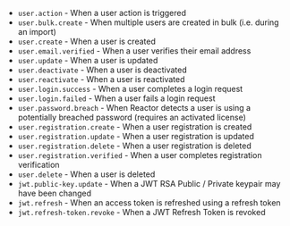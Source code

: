 
* ``user.action`` - When a user action is triggered
* ``user.bulk.create`` - When multiple users are created in bulk (i.e. during an import)
* ``user.create`` - When a user is created
* ``user.email.verified`` - When a user verifies their email address <AvailableSince since="1.8.0" />
* ``user.update`` - When a user is updated
* ``user.deactivate`` - When a user is deactivated
* ``user.reactivate`` - When a user is reactivated
* ``user.login.success`` - When a user completes a login request <AvailableSince since="1.6.0" />
* ``user.login.failed`` - When a user fails a login request <AvailableSince since="1.6.0" />
* ``user.password.breach`` - When Reactor detects a user is using a potentially breached password (requires an activated license) <AvailableSince since="1.15.0" />
* ``user.registration.create`` - When a user registration is created <AvailableSince since="1.6.0" />
* ``user.registration.update`` - When a user registration is updated <AvailableSince since="1.6.0" />
* ``user.registration.delete`` - When a user registration is deleted <AvailableSince since="1.6.0" />
* ``user.registration.verified`` - When a user completes registration verification <AvailableSince since="1.8.0" />
* ``user.delete`` - When a user is deleted
* ``jwt.public-key.update`` - When a JWT RSA Public / Private keypair may have been changed
* ``jwt.refresh`` - When an access token is refreshed using a refresh token <AvailableSince since="1.16.0" />
* ``jwt.refresh-token.revoke`` - When a JWT Refresh Token is revoked
